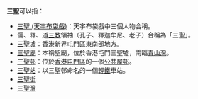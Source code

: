 '''三聖'''可以指：
* [[三聖_(天宇布袋戲)|三聖 (天宇布袋戲)]]：天宇布袋戲中三個人物合稱。
* 儒、釋、道[[三教|三教]]領袖（孔子、釋迦牟尼、老子）合稱為「三聖」。
* [[三聖墟|三聖墟]]：香港新界屯門區東南部地方。
* [[三聖廟|三聖廟]]：本稱聖廟，位於香港屯門三聖墟，南臨[[青山灣|青山灣]]。
* [[三聖邨|三聖邨]]：位於[[香港|香港]][[屯門區|屯門區]]的一個[[香港公共屋邨|公共屋邨]]。
* [[三聖站|三聖站]]：以三聖邨命名的一個[[香港輕鐵|輕鐵]]車站。
* [[三聖街|三聖街]]
* [[三聖灣|三聖灣]]
{{消歧义|S|Cat=二字消歧义}}